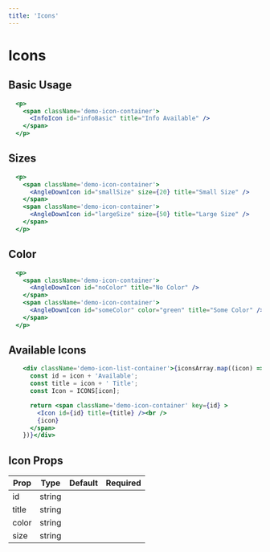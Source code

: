 ```yaml
---
title: 'Icons'
---
```


# Icons

## Basic Usage

```.jsx
  <p>
    <span className='demo-icon-container'>
      <InfoIcon id="infoBasic" title="Info Available" />
    </span>
  </p>
```

## Sizes

```.jsx
  <p>
    <span className='demo-icon-container'>
      <AngleDownIcon id="smallSize" size={20} title="Small Size" />
    </span>
    <span className='demo-icon-container'>
      <AngleDownIcon id="largeSize" size={50} title="Large Size" />
    </span>
  </p>
```

## Color

```.jsx
  <p>
    <span className='demo-icon-container'>
      <AngleDownIcon id="noColor" title="No Color" />
    </span>
    <span className='demo-icon-container'>
      <AngleDownIcon id="someColor" color="green" title="Some Color" />
    </span>
  </p>
```

## Available Icons

```.jsx hideCode
    <div className='demo-icon-list-container'>{iconsArray.map((icon) => {
      const id = icon + 'Available';
      const title = icon + ' Title';
      const Icon = ICONS[icon];

      return <span className='demo-icon-container' key={id} >
        <Icon id={id} title={title} /><br />
        {icon}
      </span>
    })}</div>
```

## Icon Props

| Prop  | Type   | Default | Required |
| ----- | ------ | ------- | :------: |
| id    | string |         |
| title | string |         |
| color | string |         |
| size  | string |         |

